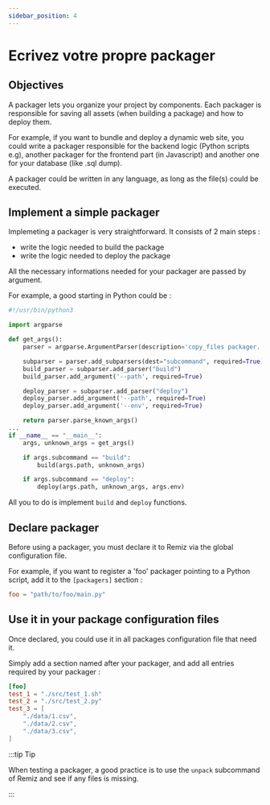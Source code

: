 ```yaml
---
sidebar_position: 4
---
```


# Ecrivez votre propre packager

## Objectives
A packager lets you organize your project by components.
Each packager is responsible for saving all assets (when building a package)
and how to deploy them.

For example, if you want to bundle and deploy a dynamic web site, you could write
a packager responsible for the backend logic (Python scripts e.g),
another packager for the frontend part (in Javascript) and another one for
your database (like .sql dump).

A packager could be written in any language, as long as the file(s) could be executed.

## Implement a simple packager

Implemeting a packager is very straightforward. It consists of 2 main steps :
- write the logic needed to build the package
- write the logic needed to deploy the package

All the necessary informations needed for your packager are passed by argument.

For example, a good starting in Python could be :

```python
#!/usr/bin/python3

import argparse

def get_args():
    parser = argparse.ArgumentParser(description='copy_files packager.')

    subparser = parser.add_subparsers(dest="subcommand", required=True)
    build_parser = subparser.add_parser("build")
    build_parser.add_argument('--path', required=True)

    deploy_parser = subparser.add_parser("deploy")
    deploy_parser.add_argument('--path', required=True)
    deploy_parser.add_argument('--env', required=True)

    return parser.parse_known_args()
...
if __name__ == "__main__":
    args, unknown_args = get_args()

    if args.subcommand == "build":
        build(args.path, unknown_args)

    if args.subcommand == "deploy":
        deploy(args.path, unknown_args, args.env)

```

All you to do is implement `build` and `deploy` functions.

## Declare packager
Before using a packager, you must declare it to Remiz via the global
configuration file.

For example, if you want to register a 'foo' packager pointing to a Python
script, add it to the `[packagers]` section :
```toml
foo = "path/to/foo/main.py"
```

## Use it in your package configuration files
Once declared, you could use it in all packages configuration file that need it.

Simply add a section named after your packager, and add all entries required
by your packager :

```toml
[foo]
test_1 = "./src/test_1.sh"
test_2 = "./src/test_2.py"
test_3 = [
    "./data/1.csv",
    "./data/2.csv",
    "./data/3.csv",
]
```

:::tip Tip

When testing a packager, a good practice is to use the `unpack` subcommand of
Remiz and see if any files is missing.

:::